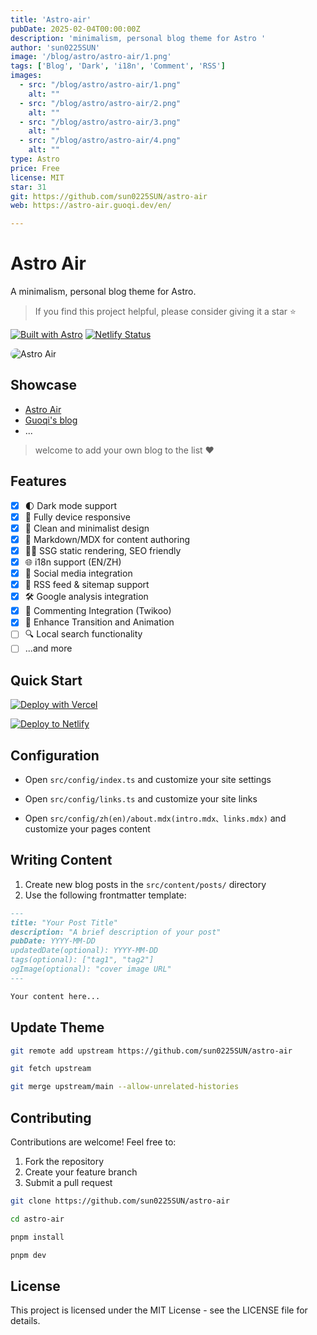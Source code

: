 ```yaml
---
title: 'Astro-air'
pubDate: 2025-02-04T00:00:00Z
description: 'minimalism, personal blog theme for Astro '
author: 'sun0225SUN'
image: '/blog/astro/astro-air/1.png'
tags: ['Blog', 'Dark', 'i18n', 'Comment', 'RSS']
images:
  - src: "/blog/astro/astro-air/1.png"
    alt: ""
  - src: "/blog/astro/astro-air/2.png"
    alt: ""
  - src: "/blog/astro/astro-air/3.png"
    alt: ""
  - src: "/blog/astro/astro-air/4.png"
    alt: ""
type: Astro
price: Free
license: MIT
star: 31
git: https://github.com/sun0225SUN/astro-air
web: https://astro-air.guoqi.dev/en/

---
```



# Astro Air

A minimalism, personal blog theme for Astro.

> If you find this project helpful, please consider giving it a star ⭐️

[![Built with Astro](https://astro.badg.es/v1/built-with-astro/tiny.svg)](https://astro.build) [![Netlify Status](https://api.netlify.com/api/v1/badges/3e2c71b9-071f-4846-9321-41c949134ebf/deploy-status)](https://app.netlify.com/sites/astro-air/deploys)

<img style="border-radius: 10px;" src="https://cdn.jsdelivr.net/gh/sun0225SUN/astro-air/public/preview.png" alt="Astro Air"  />

## Showcase

- [Astro Air](https://astro-air.guoqi.dev)
- [Guoqi's blog](https://blog.sunguoqi.com)
- ...

> welcome to add your own blog to the list ❤️

## Features

- [x] 🌓 Dark mode support
- [x] 📱 Fully device responsive
- [x] 🎨 Clean and minimalist design
- [x] 📝 Markdown/MDX for content authoring
- [x] 🏄‍♂️ SSG static rendering, SEO friendly
- [x] 🌐 i18n support (EN/ZH)
- [x] 🔗 Social media integration
- [x] 📰 RSS feed & sitemap support
- [x] 🛠️ Google analysis integration
- [x] 💬 Commenting Integration (Twikoo)
- [x] 🎨 Enhance Transition and Animation
- [ ] 🔍 Local search functionality
- [ ] ...and more

## Quick Start

[![Deploy with Vercel](https://vercel.com/button)](https://vercel.com/new/clone?repository-url=https://github.com/sun0225SUN/astro-air)

[![Deploy to Netlify](https://www.netlify.com/img/deploy/button.svg)](https://app.netlify.com/start/deploy?repository=https://github.com/sun0225SUN/astro-air)

## Configuration

- Open `src/config/index.ts` and customize your site settings

- Open `src/config/links.ts` and customize your site links

- Open `src/config/zh(en)/about.mdx(intro.mdx、links.mdx)` and customize your pages content

## Writing Content

1. Create new blog posts in the `src/content/posts/` directory
2. Use the following frontmatter template:

```markdown
---
title: "Your Post Title"
description: "A brief description of your post"
pubDate: YYYY-MM-DD
updatedDate(optional): YYYY-MM-DD
tags(optional): ["tag1", "tag2"]
ogImage(optional): "cover image URL"
---

Your content here...
```

## Update Theme

```bash
git remote add upstream https://github.com/sun0225SUN/astro-air

git fetch upstream

git merge upstream/main --allow-unrelated-histories

```

## Contributing

Contributions are welcome! Feel free to:

1. Fork the repository
2. Create your feature branch
3. Submit a pull request

```bash
git clone https://github.com/sun0225SUN/astro-air

cd astro-air

pnpm install

pnpm dev
```

## License

This project is licensed under the MIT License - see the LICENSE file for details.

